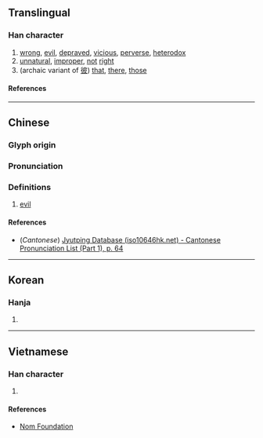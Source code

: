 {{character info/new}}
==Translingual==

===Han character===
{{Han char|rn=9|rad=人|as=05|sn=7|four=|canj=ODHE|ids=⿰亻皮}}

# [[wrong]], [[evil]], [[deprave]]d, [[vicious]], [[perverse]], [[heterodox]]
# [[unnatural]], [[improper]], [[not]] [[right]]
# (archaic variant of [[彼]]) [[that]], [[there]], [[those]]

====References====
{{Han ref|kx=0098.040|dkj=00500|dj=0206.150|hdz=10141.010|uh=4F4A}}

----

==Chinese==
{{zh-forms}}

===Glyph origin===
{{Han etym}}

===Pronunciation===
{{zh-pron
|m=bǐ
|c=bei2
|mc=y
|oc=y
|ma=
|cat=a,det,adv
}}

===Definitions===
{{zh-hanzi}}

# {{lb|zh|literary}} [[evil]]

====References====
* (''Cantonese'') [http://www.iso10646hk.net/jp/document/download.jsp Jyutping Database (iso10646hk.net) - Cantonese Pronunciation List (Part 1), p. 64]

----

==Korean==

===Hanja===
{{ko-hanja|피}}

# {{rfdef|ko|sort=人05}}

----

==Vietnamese==

===Han character===
{{vi-readings|reading=[[bè]], [[bề]]|rs=人05}}

# {{rfdef|vi|sort=人05}}

====References====
* [http://nomfoundation.org/common/nom_details.php?codepoint=4f4a Nom Foundation]